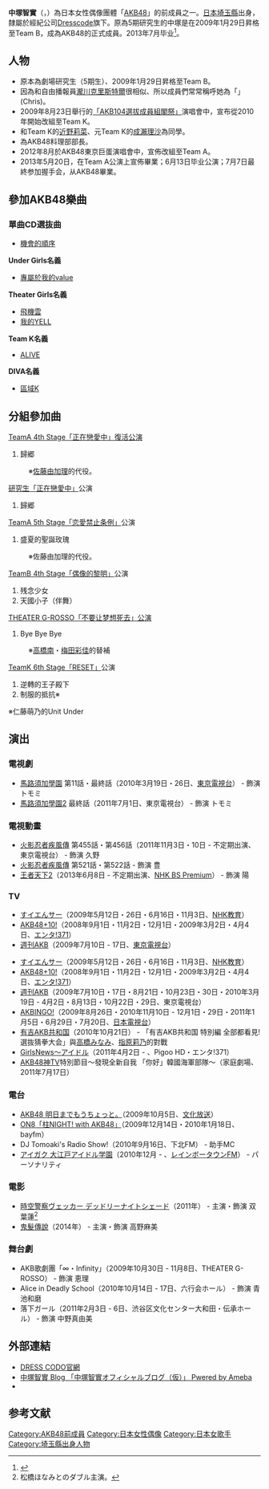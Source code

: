 {{BLPsources|time=2018-08-18}}{{Infobox AKB48 member
|名稱 = 中塚智實
|圖像 = File:中塚智実.jpg
|日文原名 = 中塚 智実
|假名 = なかつか ともみ
|羅馬拼音 = Nakatsuka Tomomi
|暱稱 = Tomo-chan（{{lang|ja|ともちゃん}}）
|國籍 = {{JPN}}
|生年 = 1993
|生月 = 6
|生日 = 18
|出身地點 = 日本[[埼玉縣|埼玉縣]]
|身高 = 156cm
|出道作品 =《[[RIVER_(AKB48單曲)|RIVER]]》
|出道日期 =2008年10月18日
|加入時期 =第5期
|經紀公司 = [[Dresscode公司|Dresscode]]
|所屬團體 = AKB48
|所屬隊伍 = 
|前屬隊伍 = Team A <br>Team K<br>Team B<br>Team 研究生
|選拔次數 = 1次
|第一屆總選舉排名 = 未入圍 
|第二屆總選舉排名 = 未入圍
|第三屆總選舉排名 = 未入圍
|第四屆總選舉排名 = 未入圍
|第五屆總選舉排名 = 
|相關團體 = 
|官方網站 = http://ameblo.jp/nakatsuka-tomomi/ 「中塚智実官方部落格（暫）」
}}
'''中塚智實'''（{{lang-ja|中塚智実}}，{{bd|1993年|6月18日}}）為日本女性偶像團體「[[AKB48|AKB48]]」的前成員之一。[[日本|日本]][[埼玉縣|埼玉縣]]出身，隸屬於經紀公司[[Dresscode公司|Dresscode]]旗下。原為5期研究生的中塚是在2009年1月29日昇格至Team B，成為AKB48的正式成員。2013年7月毕业<ref>{{Cite web|url=http://ent.163.com/14/0109/09/9I4UNLUF000300B1.html|title=AKB中塚智实首演恐怖电影 取材复仇恐怖传说_网易娱乐|accessdate=2018-08-18|last=网易|work=ent.163.com|archive-url=https://web.archive.org/web/20180818085306/http://ent.163.com/14/0109/09/9I4UNLUF000300B1.html|archive-date=2018-08-18|dead-url=yes}}</ref>。

== 人物 ==
* 原本為劇場研究生（5期生）、2009年1月29日昇格至Team B。
* 因為和自由播報員[[瀧川克里斯特爾|瀧川克里斯特爾]]很相似、所以成員們常常稱呼她為「{{lang|ja|クリス}}」(Chris)。
* 2009年8月23日舉行的[[「AKB104選拔成員組閣祭」|「AKB104選拔成員組閣祭」]]演唱會中，宣布從2010年開始改組至Team K。
* 和Team K的[[近野莉菜|近野莉菜]]、元Team K的[[成瀨理沙|成瀨理沙]]為同學。
* 為AKB48料理部部長。
* 2012年8月於AKB48東京巨蛋演唱會中，宣佈改組至Team A。
*2013年5月20日，在Team A公演上宣佈畢業；6月13日毕业公演；7月7日最終参加握手会，从AKB48畢業。

== 參加AKB48樂曲 ==
=== 單曲CD選抜曲 ===
* [[機會的順序|機會的順序]]

'''Under Girls名義'''
* [[Beginner_(AKB48單曲)|專屬於我的value]]

'''Theater Girls名義'''
* [[RIVER_(AKB48單曲)|飛機雲]]
* [[馬尾與髮圈|我的YELL]]

'''Team K名義'''
* [[機會的順序|ALIVE]]

'''DIVA名義'''
* [[變成櫻花樹|區域K]]

== 分組參加曲 ==
; [[TeamA_4th_Stage「正在恋爱中」#AKB48_TeamA_4th_Stage「正在戀愛中」復活公演|TeamA 4th Stage「正在戀愛中」復活公演]]
# 歸郷
:※[[佐藤由加理|佐藤由加理]]的代役。

; [[TeamA_4th_Stage「正在恋爱中」#AKB48_研究生公演「正在戀愛中」|研究生「正在戀愛中」]]公演
# 歸郷

; [[TeamA_5th_Stage「恋愛禁止条例」|TeamA 5th Stage「恋愛禁止条例」]]公演
# 盛夏的聖誕玫瑰
:※佐藤由加理的代役。

; [[TeamB_4th_Stage「偶像的黎明」|TeamB 4th Stage「偶像的黎明」]]公演
# 残念少女
# 天國小子（伴舞）

; [[向日葵组_2nd_Stage「不要让梦想死去」#AKB48_in_劇場G-Rosso_「不要讓夢想死去」公演|THEATER G-ROSSO「不要让梦想死去」公演]]
# Bye Bye Bye
:※[[高橋南|高橋南]]・[[梅田彩佳|梅田彩佳]]的替補

; [[TeamK_6th_Stage「RESET」|TeamK 6th Stage「RESET」]]公演
# 逆轉的王子殿下
# 制服的抵抗※
※仁藤萌乃的Unit Under

== 演出 ==
{{Main|AKB48#公演}}
=== 電視劇 ===
* [[馬路須加學園|馬路須加學園]] 第11話・最終話（2010年3月19日・26日、[[東京電視台|東京電視台]]） - 飾演 トモミ 
* [[馬路須加學園#馬路須加學園2|馬路須加學園2]] 最終話（2011年7月1日、東京電視台） - 飾演 トモミ

=== 電視動畫 ===
* [[火影忍者疾風傳|火影忍者疾風傳]] 第455話・第456話（2011年11月3日・10日 - 不定期出演、東京電視台） - 飾演 久野
* [[火影忍者疾風傳|火影忍者疾風傳]] 第521話・第522話 - 飾演 豊
* [[王者天下_(漫畫)|王者天下2]]（2013年6月8日 - 不定期出演、[[NHK_BS_Premium|NHK BS Premium]]） - 飾演 陽

=== TV ===
* [[すイエんサー|すイエんサー]]（2009年5月12日・26日・6月16日・11月3日、[[NHK教育テレビジョン|NHK教育]]）
* [[AKB48+10!|AKB48+10!]]（2008年9月1日・11月2日・12月1日・2009年3月2日・4月4日、[[エンタ!371|エンタ!371]]）
* [[週刊AKB|週刊AKB]]（2009年7月10日 - 17日、[[東京電視台|東京電視台]]）

* [[すイエんサー|すイエんサー]]（2009年5月12日・26日・6月16日・11月3日、[[NHK教育頻道|NHK教育]]）
* [[AKB48+10!|AKB48+10!]]（2008年9月1日・11月2日・12月1日・2009年3月2日・4月4日、[[エンタ!371|エンタ!371]]）
* [[週刊AKB|週刊AKB]]（2009年7月10日・17日・8月21日・10月23日・30日・2010年3月19日 - 4月2日・8月13日・10月22日・29日、東京電視台）
* [[AKBINGO!|AKBINGO!]]（2009年8月26日・2010年11月10日 - 12月1日・29日・2011年1月5日・6月29日・7月20日、[[日本電視台|日本電視台]]）
* [[有吉AKB共和国|有吉AKB共和国]]（2010年10月21日） - 「有吉AKB共和国 特別編 全部都看見!選抜猜拳大会」與[[高橋みなみ|高橋みなみ]]、[[指原莉乃|指原莉乃]]的對戰
* [[GirlsNews|GirlsNews〜アイドル]]（2011年4月2日 - 、Pigoo HD・エンタ!371）
* [[AKB48神TV|AKB48神TV]]特別節目〜發現全新自我 「你好」韓國海軍部隊〜（家庭劇場、2011年7月17日）

=== 電台 ===
* [[AKB48_明日までもうちょっと。|AKB48 明日までもうちょっと。]]（2009年10月5日、[[文化放送|文化放送]]）
* [[ON8|ON8「柱NIGHT! with AKB48」]]（2009年12月14日・2010年1月18日、bayfm）
* DJ Tomoaki's Radio Show!（2010年9月16日、下北FM） - 助手MC
* [[アイガク_大江戸アイドル学園|アイガク 大江戸アイドル学園]]（2010年12月 - 、[[レインボータウンエフエム放送|レインボータウンFM]]） - パーソナリティ

=== 電影 ===
* [[時空警察ヴェッカー#シリーズ一覧|時空警察ヴェッカー デッドリーナイトシェード]]（2011年） - 主演・飾演 双葉蓮<ref>松橋ほなみとのダブル主演。</ref>
* [[鬼髮傳說|鬼髮傳說]]（2014年） - 主演・飾演 高野麻美

=== 舞台劇 ===
* AKB歌劇團「∞・Infinity」（2009年10月30日 - 11月8日、THEATER G-ROSSO） - 飾演 恵理
* Alice in Deadly School（2010年10月14日 - 17日、六行会ホール） - 飾演 青池和磨
* 落下ガール（2011年2月3日 - 6日、渋谷区文化センター大和田・伝承ホール） - 飾演 中野真由美

== 外部連結 ==
* [https://web.archive.org/web/20110825080701/http://dresscode-pro.com/nakatsuka-tomomi.html DRESS CODO官網]{{ja}}
* [http://ameblo.jp/nakatsuka-tomomi/ 中塚智實 Blog 「中塚智實オフィシャルブログ（仮）」 Pwered by Ameba]{{Wayback|url=http://ameblo.jp/nakatsuka-tomomi/ |date=20110804224530 }}{{ja}}
* {{Twitter|tmm_n0618}}{{ja}}

==参考文献==
{{reflist}}

{{AKB48成員}}

{{DEFAULTSORT:Nakatsuka Tomomi}}
[[Category:AKB48前成員|Category:AKB48前成員]]
[[Category:日本女性偶像|Category:日本女性偶像]]
[[Category:日本女歌手|Category:日本女歌手]]
[[Category:埼玉縣出身人物|Category:埼玉縣出身人物]]